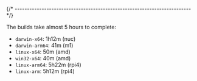 
{/* ------------------------------------------------------------------------ */}

The builds take almost 5 hours to complete:

- `darwin-x64`: 1h12m (nuc)
- `darwin-arm64`: 41m (m1)
- `linux-x64`: 50m (amd)
- `win32-x64`: 40m (amd)
- `linux-arm64`: 5h22m (rpi4)
- `linux-arm`: 5h12m (rpi4)

